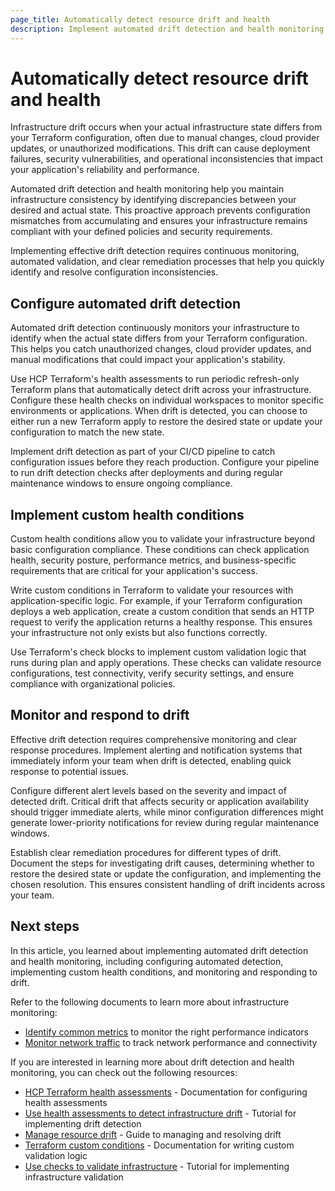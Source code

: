 ```yaml
---
page_title: Automatically detect resource drift and health
description: Implement automated drift detection and health monitoring to maintain infrastructure consistency and prevent configuration mismatches.
---
```


# Automatically detect resource drift and health

Infrastructure drift occurs when your actual infrastructure state differs from your Terraform configuration, often due to manual changes, cloud provider updates, or unauthorized modifications. This drift can cause deployment failures, security vulnerabilities, and operational inconsistencies that impact your application's reliability and performance.

Automated drift detection and health monitoring help you maintain infrastructure consistency by identifying discrepancies between your desired and actual state. This proactive approach prevents configuration mismatches from accumulating and ensures your infrastructure remains compliant with your defined policies and security requirements.

Implementing effective drift detection requires continuous monitoring, automated validation, and clear remediation processes that help you quickly identify and resolve configuration inconsistencies.

## Configure automated drift detection

Automated drift detection continuously monitors your infrastructure to identify when the actual state differs from your Terraform configuration. This helps you catch unauthorized changes, cloud provider updates, and manual modifications that could impact your application's stability.

Use HCP Terraform's health assessments to run periodic refresh-only Terraform plans that automatically detect drift across your infrastructure. Configure these health checks on individual workspaces to monitor specific environments or applications. When drift is detected, you can choose to either run a new Terraform apply to restore the desired state or update your configuration to match the new state.

Implement drift detection as part of your CI/CD pipeline to catch configuration issues before they reach production. Configure your pipeline to run drift detection checks after deployments and during regular maintenance windows to ensure ongoing compliance.

## Implement custom health conditions

Custom health conditions allow you to validate your infrastructure beyond basic configuration compliance. These conditions can check application health, security posture, performance metrics, and business-specific requirements that are critical for your application's success.

Write custom conditions in Terraform to validate your resources with application-specific logic. For example, if your Terraform configuration deploys a web application, create a custom condition that sends an HTTP request to verify the application returns a healthy response. This ensures your infrastructure not only exists but also functions correctly.

Use Terraform's check blocks to implement custom validation logic that runs during plan and apply operations. These checks can validate resource configurations, test connectivity, verify security settings, and ensure compliance with organizational policies.

## Monitor and respond to drift

Effective drift detection requires comprehensive monitoring and clear response procedures. Implement alerting and notification systems that immediately inform your team when drift is detected, enabling quick response to potential issues.

Configure different alert levels based on the severity and impact of detected drift. Critical drift that affects security or application availability should trigger immediate alerts, while minor configuration differences might generate lower-priority notifications for review during regular maintenance windows.

Establish clear remediation procedures for different types of drift. Document the steps for investigating drift causes, determining whether to restore the desired state or update the configuration, and implementing the chosen resolution. This ensures consistent handling of drift incidents across your team.

## Next steps

In this article, you learned about implementing automated drift detection and health monitoring, including configuring automated detection, implementing custom health conditions, and monitoring and responding to drift.

Refer to the following documents to learn more about infrastructure monitoring:

- [Identify common metrics](/well-architected-framework/optimize-systems/monitor-system-health/measure-performance-metrics/identify-metrics) to monitor the right performance indicators
- [Monitor network traffic](/well-architected-framework/optimize-systems/monitor-system-health/measure-performance-metrics/monitor-network) to track network performance and connectivity

If you are interested in learning more about drift detection and health monitoring, you can check out the following resources:

- [HCP Terraform health assessments](/terraform/cloud-docs/workspaces/health) - Documentation for configuring health assessments
- [Use health assessments to detect infrastructure drift](/terraform/tutorials/cloud/drift-detection) - Tutorial for implementing drift detection
- [Manage resource drift](/terraform/tutorials/state/resource-drift) - Guide to managing and resolving drift
- [Terraform custom conditions](/terraform/language/expressions/custom-conditions) - Documentation for writing custom validation logic
- [Use checks to validate infrastructure](/terraform/tutorials/configuration-language/checks) - Tutorial for implementing infrastructure validation